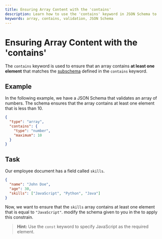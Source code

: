 ```yaml
---
title: Ensuring Array Content with the 'contains'
description: Learn how to use the 'contains' keyword in JSON Schema to ensure that arrays contain specific elements.
keywords: array, contains, validation, JSON Schema
---
```



# Ensuring Array Content with the 'contains'

The `contains` keyword is used to ensure that an array contains **at least one element** that matches the [subschema](https://json-schema.org/learn/glossary#subschema) defined in the `contains` keyword.

## Example

In the following example, we have a JSON Schema that validates an array of numbers. The schema ensures that the array contains at least one element that is less than 10.

```json
{
  "type": "array",
  "contains": {
    "type": "number",
    "maximum": 10
  }
}
```
## Task 

Our employee document has a field called `skills`. 

```json highlightLineStart={4}
{
  "name": "John Doe",
  "age": 30,
  "skills": ["JavaScript", "Python", "Java"]
}
```

Now, we want to ensure that the `skills` array contains at least one element that is equal to `"JavaScript"`. modify the schema given to you in the <SideEditorLink/> to apply this constrain.

> **Hint:** Use the `const` keyword to specify JavaScript as the required element.